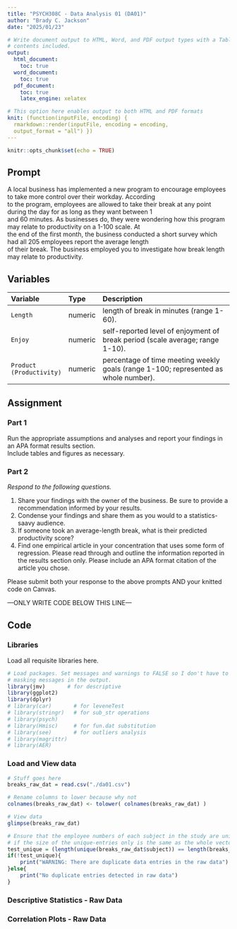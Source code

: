 ```yaml
---
title: "PSYCH308C - Data Analysis 01 (DA01)"
author: "Brady C. Jackson"
date: "2025/01/23"

# Write document output to HTML, Word, and PDF output types with a Table of
# contents included.
output: 
  html_document:
    toc: true
  word_document:
    toc: true
  pdf_document:
    toc: true
    latex_engine: xelatex

# This option here enables output to both HTML and PDF formats
knit: (function(inputFile, encoding) {
  rmarkdown::render(inputFile, encoding = encoding,
  output_format = "all") })
---
```


```r
knitr::opts_chunk$set(echo = TRUE)
```

## Prompt
A local business has implemented a new program to encourage employees to take more control over their workday. According   
to the program, employees are allowed to take their break at any point during the day for as long as they want between 1   
and 60 minutes. As businesses do, they were wondering how this program may relate to productivity on a 1-100 scale. At   
the end of the first month, the business conducted a short survey which had all 205 employees report the average length   
of their break. The business employed you to investigate how break length may relate to productivity.

## Variables 

| Variable | Type | Description |
|:-----|:---|:------------------|
| `Length` | numeric | length of break in minutes (range 1-60). |
| `Enjoy` | numeric | self-reported level of enjoyment of break period (scale average; range 1-10). |
| `Product (Productivity)` | numeric | percentage of time meeting weekly goals (range 1-100; represented as whole number). |

## Assignment

### Part 1

Run the appropriate assumptions and analyses and report your findings in an APA format results section.   
Include tables and figures as necessary. 

### Part 2

*Respond to the following questions.*

1. Share your findings with the owner of the business. Be sure to provide a recommendation informed by your results.  
2. Condense your findings and share them as you would to a statistics-saavy audience.   
3. If someone took an average-length break, what is their predicted productivity score?  
4. Find one empirical article in your concentration that uses some form of regression. Please read through and outline 
   the information reported in the results section only. Please include an APA format citation of the article you chose.

Please submit both your response to the above prompts AND your knitted code on Canvas. 

---ONLY WRITE CODE BELOW THIS LINE---

## Code

### Libraries

Load all requisite libraries here.

```r
# Load packages. Set messages and warnings to FALSE so I don't have to see the
# masking messages in the output.
library(jmv)       # for descriptive
library(ggplot2)
library(dplyr)
# library(car)       # for leveneTest
# library(stringr)   # for sub_str operations
# library(psych)
# library(Hmisc)     # for fun.dat substitution
# library(see)       # for outliers analysis 
# library(magrittr)
# library(AER)
```

### Load and View data

```r
# Stuff goes here
breaks_raw_dat = read.csv("./da01.csv")

# Rename columns to lower because why not
colnames(breaks_raw_dat) <- tolower( colnames(breaks_raw_dat) )

# View data
glimpse(breaks_raw_dat)

# Ensure that the employee numbers of each subject in the study are unique to prevent any duplicate data
# if the size of the unique-entries only is the same as the whole vector then there are no duplicate subjects
test_unique = (length(unique(breaks_raw_dat$subject)) == length(breaks_raw_dat$subject))
if(!test_unique){
    print("WARNING: There are duplicate data entries in the raw data")
}else{
    print("No duplicate entries detected in raw data")
}
```

### Descriptive Statistics - Raw Data


### Correlation Plots - Raw Data

